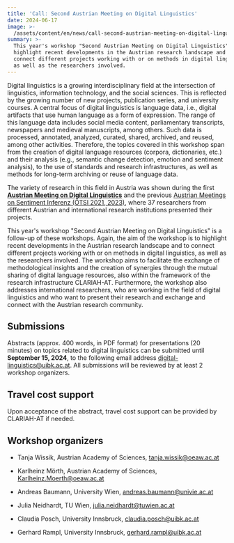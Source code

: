```yaml
---
title: 'Call: Second Austrian Meeting on Digital Linguistics'
date: 2024-06-17
image: >-
  /assets/content/en/news/call-second-austrian-meeting-on-digital-linguistics/image.png
summary: >-
  This year's workshop "Second Austrian Meeting on Digital Linguistics" aims to
  highlight recent developments in the Austrian research landscape and to
  connect different projects working with or on methods in digital linguistics,
  as well as the researchers involved.
---
```

Digital linguistics is a growing interdisciplinary field at the intersection of linguistics, information technology, and the social sciences. This is reflected by the growing number of new projects, publication series, and university courses. A central focus of digital linguistics is language data, i.e., digital artifacts that use human language as a form of expression. The range of this language data includes social media content, parliamentary transcripts, newspapers and medieval manuscripts, among others. Such data is processed, annotated, analyzed, curated, shared, archived, and reused, among other activities. Therefore, the topics covered in this workshop span from the creation of digital language resources (corpora, dictionaries, etc.) and their analysis (e.g., semantic change detection, emotion and sentiment analysis), to the use of standards and research infrastructures, as well as methods for long-term archiving or reuse of language data.

The variety of research in this field in Austria was shown during the first [**Austrian Meeting on Digital Linguistics**](https://clariah.at/en/events/digital-linguistics-recent-developments-in-austria-olt-2023/) and the previous [Austrian Meetings on Sentiment Inferenz (ÖTSI 2021, 2023)](https://evsl.univie.ac.at/digital-philology/oesterreichisches-treffen-zu-sentimentinferenz-oetsi/), where 37 researchers from different Austrian and international research institutions presented their projects.

This year's workshop "Second Austrian Meeting on Digital Linguistics" is a follow-up of these workshops. Again, the aim of the workshop is to highlight recent developments in the Austrian research landscape and to connect different projects working with or on methods in digital linguistics, as well as the researchers involved. The workshop aims to facilitate the exchange of methodological insights and the creation of synergies through the mutual sharing of digital language resources, also within the framework of the research infrastructure CLARIAH-AT. Furthermore, the workshop also addresses international researchers, who are working in the field of digital linguistics and who want to present their research and exchange and connect with the Austrian research community.

## Submissions

Abstracts (approx. 400 words, in PDF format) for presentations (20 minutes) on topics related to digital linguistics can be submitted until **September 15, 2024**, to the following email address [digital-linguistics@uibk.ac.at](mailto:digital-linguistics@uibk.ac.at). All submissions will be reviewed by at least 2 workshop organizers.

## Travel cost support

Upon acceptance of the abstract, travel cost support can be provided by CLARIAH-AT if needed.

## Workshop organizers

* Tanja Wissik, Austrian Academy of Sciences, [tanja.wissik@oeaw.ac.at](mailto:tanja.wissik@oeaw.ac.at)

* Karlheinz Mörth, Austrian Academy of Sciences, [Karlheinz.Moerth@oeaw.ac.at](mailto:Karlheinz.Moerth@oeaw.ac.at)

* Andreas Baumann, University Wien, [andreas.baumann@univie.ac.at](mailto:andreas.baumann@univie.ac.at)

* Julia Neidhardt, TU Wien, [julia.neidhardt@tuwien.ac.at](mailto:julia.neidhardt@tuwien.ac.at)

* Claudia Posch, University Innsbruck, [claudia.posch@uibk.ac.at](mailto:claudia.posch@uibk.ac.at)

* Gerhard Rampl, University Innsbruck, [gerhard.rampl@uibk.ac.at](mailto:gerhard.rampl@uibk.ac.at)
